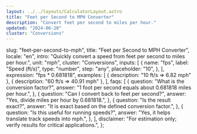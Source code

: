 ```yaml
---
layout: ../../layouts/CalculatorLayout.astro
title: "Feet per Second to MPH Converter"
description: "Convert feet per second to miles per hour."
updated: "2024-06-20"
cluster: "Conversions"
---
```



  slug: "feet-per-second-to-mph",
  title: "Feet per Second to MPH Converter",
  locale: "en",
  intro: "Quickly convert a speed from feet per second to miles per hour.",
  unit: "mph",
  cluster: "Conversions",
  inputs: [
    {
      name: "fps",
      label: "Speed (ft/s)",
      type: "number",
      step: "any",
      placeholder: "10",
    },
  ],
  expression: "fps * 0.681818",
  examples: [
    { description: "10 ft/s ⇒ 6.82 mph" },
    { description: "60 ft/s ⇒ 40.91 mph" },
  ],
  faqs: [
    {
      question: "What is the conversion factor?",
      answer: "1 foot per second equals about 0.681818 miles per hour.",
    },
    {
      question: "Can I convert back to feet per second?",
      answer: "Yes, divide miles per hour by 0.681818.",
    },
    {
      question: "Is the result exact?",
      answer: "It is exact based on the defined conversion factor.",
    },
    {
      question: "Is this useful for running speeds?",
      answer: "Yes, it helps translate track speeds into mph.",
    },
  ],
  disclaimer: "For estimation only; verify results for critical applications.",
};

<Calculator schema={schema} />
